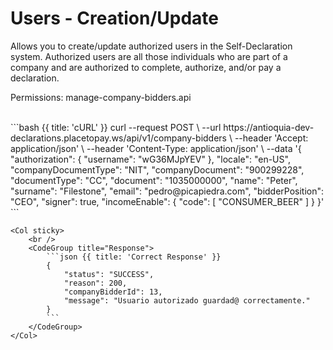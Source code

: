 
# Users - Creation/Update

Allows you to create/update authorized users in the Self-Declaration system. Authorized users are all those individuals who are part of a company and are authorized to complete, authorize, and/or pay a declaration.

Permissions: manage-company-bidders.api

<Row>
    <Col>
        <ApiReader
            path="/api/v1/company-bidders"
            method="POST"
            api={props.refs}
        />
    </Col>
    <Col sticky>
        <br />
        <CodeGroup title="Request" tag="POST" label="/v1/company-bidders">
            ```bash {{ title: 'cURL' }}
            curl --request POST \
            --url https://antioquia-dev-declarations.placetopay.ws/api/v1/company-bidders \
            --header 'Accept: application/json' \
            --header 'Content-Type: application/json' \
            --data '{
                "authorization": {
                    "username": "wG36MJpYEV"
                },
                "locale": "en-US",
                "companyDocumentType": "NIT",
                "companyDocument": "900299228",
                "documentType": "CC",
                "document": "1035000000",
                "name": "Peter",
                "surname": "Filestone",
                "email": "pedro@picapiedra.com",
                "bidderPosition": "CEO",
                "signer": true,
                "incomeEnable": {
                    "code": [
                        "CONSUMER_BEER"
                    ]
                }
            }'
            ```
        </CodeGroup>
    </Col>
</Row>

<Row>
    <Col>
        <ApiReader
            path="/api/v1/company-bidders"
            method="post"
            type="response"
            api={props.refs}
        />
    </Col>

    <Col sticky>
        <br />
        <CodeGroup title="Response">
            ```json {{ title: 'Correct Response' }}
            {
                "status": "SUCCESS",
                "reason": 200,
                "companyBidderId": 13,
                "message": "Usuario autorizado guardad@ correctamente."
            }
            ```
        </CodeGroup>
    </Col>
</Row>
